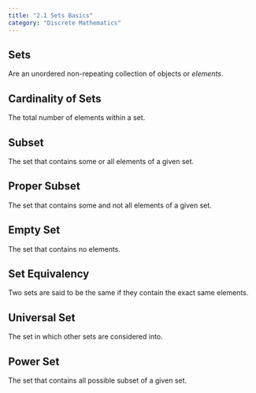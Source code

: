 ```yaml
---
title: "2.1 Sets Basics"
category: "Discrete Mathematics"
---
```


## Sets
Are an unordered non-repeating collection of objects or *elements*.

## Cardinality of Sets
The total number of elements within a set.

## Subset
The set that contains some or all elements of a given set.

## Proper Subset
The set that contains some and not all elements of a given set.

## Empty Set
The set that contains no elements.

## Set Equivalency
Two sets are said to be the same if they contain the exact same 
elements.

## Universal Set
The set in which other sets are considered into.

## Power Set
The set that contains all possible subset of a given set.